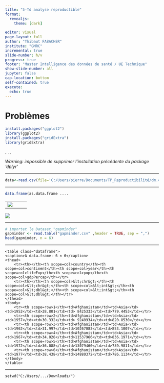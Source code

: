 ```yaml
---
title: "5-Td analyse reproductible"
format:
  revealjs: 
    theme: [dark]
    
editor: visual
page-layout: full
author: "Thibaut FABACHER"
institute: "GMRC"
incremental: true
slide-number: h/v
progress: true
footer: "Master Intelligence des données de santé / UE Technique"
show-slide-number: all
jupyter: false
cap-location: bottom
self-contained: true
execute:
  echo: true
---
```


# Problèmes

``` r
install.packages("ggplot2") 
library(ggplot2) 
install.packages("gridExtra") 
library(gridExtra)
```
. . . 

_Warning: impossible de supprimer l'installation précédente du package 'dplyr'_

------------

``` r
data<-read.csv(file='C:/Users/pierre/Documents/TP_Reproductibilité/dm.csv',sep=',',header=TRUE)
```
-----------

``` r
data.frame(as.data.frame ....
```
---------
![](images/Capture.PNG)

----------

![](images/Capture-01.PNG)


------------

```R
# importet le Dataset "gapminder" 
gapminder <- read.table("gapminder.csv" ,header = TRUE, sep = ",")
head(gapminder, n = 6)

```

------------

```
<table class="dataframe">
<caption>A data.frame: 6 × 6</caption>
<thead>
	<tr><th></th><th scope=col>country</th><th scope=col>continent</th><th scope=col>year</th><th scope=col>lifeExp</th><th scope=col>pop</th><th scope=col>gdpPercap</th></tr>
	<tr><th></th><th scope=col>&lt;chr&gt;</th><th scope=col>&lt;chr&gt;</th><th scope=col>&lt;int&gt;</th><th scope=col>&lt;dbl&gt;</th><th scope=col>&lt;int&gt;</th><th scope=col>&lt;dbl&gt;</th></tr>
</thead>
<tbody>
	<tr><th scope=row>1</th><td>Afghanistan</td><td>Asia</td><td>1952</td><td>28.801</td><td> 8425333</td><td>779.4453</td></tr>
	<tr><th scope=row>2</th><td>Afghanistan</td><td>Asia</td><td>1957</td><td>30.332</td><td> 9240934</td><td>820.8530</td></tr>
	<tr><th scope=row>3</th><td>Afghanistan</td><td>Asia</td><td>1962</td><td>31.997</td><td>10267083</td><td>853.1007</td></tr>
	<tr><th scope=row>4</th><td>Afghanistan</td><td>Asia</td><td>1967</td><td>34.020</td><td>11537966</td><td>836.1971</td></tr>
	<tr><th scope=row>5</th><td>Afghanistan</td><td>Asia</td><td>1972</td><td>36.088</td><td>13079460</td><td>739.9811</td></tr>
	<tr><th scope=row>6</th><td>Afghanistan</td><td>Asia</td><td>1977</td><td>38.438</td><td>14880372</td><td>786.1134</td></tr>
</tbody>
</table>

```
----------

```
setwd("C:/Users/.../Downloads/")
```

